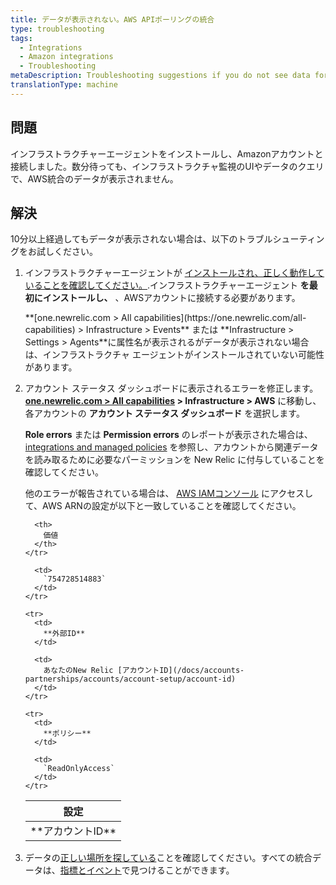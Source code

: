 ```yaml
---
title: データが表示されない。AWS APIポーリングの統合
type: troubleshooting
tags:
  - Integrations
  - Amazon integrations
  - Troubleshooting
metaDescription: Troubleshooting suggestions if you do not see data for your Amazon/AWS integrations in the New Relic infrastructure UI.
translationType: machine
---
```


## 問題

インフラストラクチャーエージェントをインストールし、Amazonアカウントと接続しました。数分待っても、インフラストラクチャ監視のUIやデータのクエリで、AWS統合のデータが表示されません。

## 解決

10分以上経過してもデータが表示されない場合は、以下のトラブルシューティングをお試しください。

1. インフラストラクチャーエージェントが [インストールされ、正しく動作していることを確認してください。](/docs/infrastructure/new-relic-infrastructure/troubleshooting/no-data-appears-infrastructure).インフラストラクチャーエージェント **を最初にインストールし、** 、AWSアカウントに接続する必要があります。

   <Callout variant="tip">
     **[one.newrelic.com > All capabilities](https://one.newrelic.com/all-capabilities) > Infrastructure > Events** または **Infrastructure > Settings > Agents**に属性名が表示されるがデータが表示されない場合は、インフラストラクチャ エージェントがインストールされていない可能性があります。
   </Callout>

2. アカウント ステータス ダッシュボードに表示されるエラーを修正します。**[one.newrelic.com > All capabilities](https://one.newrelic.com/all-capabilities) > Infrastructure > AWS** に移動し、各アカウントの **アカウント ステータス ダッシュボード** を選択します。

   **Role errors** または **Permission errors** のレポートが表示された場合は、 [integrations and managed policies](/docs/integrations/amazon-integrations/getting-started/integrations-managed-policies) を参照し、アカウントから関連データを読み取るために必要なパーミッションを New Relic に付与していることを確認してください。

   他のエラーが報告されている場合は、 [AWS IAMコンソール](https://console.aws.amazon.com/iam/home?#/roles) にアクセスして、AWS ARNの設定が以下と一致していることを確認してください。

   <table>
     <thead>
       <tr>
         <th>
           設定
         </th>

         <th>
           価値
         </th>
       </tr>
     </thead>

     <tbody>
       <tr>
         <td>
           **アカウントID**
         </td>

         <td>
           `754728514883`
         </td>
       </tr>

       <tr>
         <td>
           **外部ID**
         </td>

         <td>
           あなたのNew Relic [アカウントID](/docs/accounts-partnerships/accounts/account-setup/account-id)
         </td>
       </tr>

       <tr>
         <td>
           **ポリシー**
         </td>

         <td>
           `ReadOnlyAccess`
         </td>
       </tr>
     </tbody>
   </table>

3. データの[正しい場所を探している](/docs/infrastructure/integrations-getting-started/getting-started/understand-integration-data-data-types#metric)ことを確認してください。すべての統合データは、[指標とイベント](/docs/query-your-data/explore-query-data/data-explorer/introduction-data-explorer)で見つけることができます。
